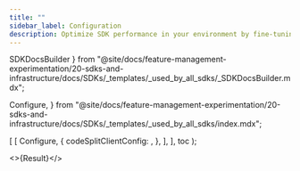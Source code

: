 ```yaml
---
title: ""
sidebar_label: Configuration
description: Optimize SDK performance in your environment by fine-tuning SDK config settings.
---
```


  SDKDocsBuilder
} from "@site/docs/feature-management-experimentation/20-sdks-and-infrastructure/docs/SDKs/_templates/_used_by_all_sdks/_SDKDocsBuilder.mdx";

  Configure,
} from "@site/docs/feature-management-experimentation/20-sdks-and-infrastructure/docs/SDKs/_templates/_used_by_all_sdks/index.mdx";



  [
    [
      Configure,
      {
        codeSplitClientConfig: <SplitClientConfig />,
      },
    ],
  ],
  toc
);

<>{Result}</>